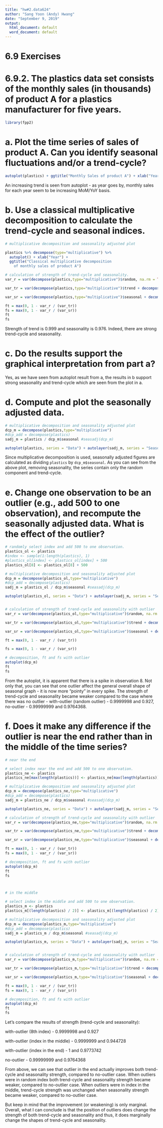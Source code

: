 ```yaml
---
title: "hw#2.data624"
author: "Sang Yoon (Andy) Hwang"
date: "September 9, 2019"
output:
  html_document: default
  word_document: default
---
```


# 6.9 Exercises

# 6.9.2. The plastics data set consists of the monthly sales (in thousands) of product A for a plastics manufacturer for five years.
```r
library(fpp2)
```

# a. Plot the time series of sales of product A. Can you identify seasonal fluctuations and/or a trend-cycle?
```r
autoplot(plastics) + ggtitle("Monthly Sales of product A") + xlab("Year") + ylab("Monthly Sales")
```

An increasing trend is seen from autoplot - as year goes by, monthly sales for each year seem to be increasing MoM/YoY basis. 

# b. Use a classical multiplicative decomposition to calculate the trend-cycle and seasonal indices.
```r
# multiplicative decomposition and seasonality adjusted plot

plastics %>% decompose(type="multiplicative") %>%
  autoplot() + xlab("Year") +
  ggtitle("Classical multiplicative decomposition
    of monthly sales of product A")

# calculation of strength of trend-cycle and seasonality.
var_r = var(decompose(plastics,type="multiplicative")$random, na.rm = TRUE)

var_tr = var(decompose(plastics,type="multiplicative")$trend + decompose(plastics,type="multiplicative")$random, na.rm = TRUE)

var_sr = var(decompose(plastics,type="multiplicative")$seasonal + decompose(plastics,type="multiplicative")$random, na.rm = TRUE)

ft = max(0, 1 - var_r / (var_tr))
fs = max(0, 1 - var_r / (var_sr))
ft
fs
```

Strength of trend is 0.999 and seasonality is 0.976. Indeed, there are strong trend-cycle and seasonality.

# c. Do the results support the graphical interpretation from part a?

Yes, as we have seen from autoplot result from a, the results in b support strong seasonality and trend-cycle which are seen from the plot in a.

# d. Compute and plot the seasonally adjusted data.
```r
# multiplicative decomposition and seasonality adjusted plot
dcp_m = decompose(plastics,type="multiplicative")
#dcp_add = decompose(plastics)
sadj_m = plastics / dcp_m$seasonal #seasadj(dcp_m)

autoplot(plastics, series = "Data") + autolayer(sadj_m, series = "Seasonally Adj. - multiplicative") + labs(title = "Monthly sales of product A", x = "Year", y = "Monthly Sales") + scale_color_manual(values=c('grey','blue'))
```

Since multiplicative decomposition is used, seasonally adjusted figures are calculated as dividing `plastics` by `dcp_m$seasonal`. As you can see from the above plot, removing seasonality, the series contain only the random component and trend-cycle.

# e. Change one observation to be an outlier (e.g., add 500 to one observation), and recompute the seasonally adjusted data. What is the effect of the outlier?
```r
# randomly select index and add 500 to one observation.
plastics_ol <- plastics
#index <- sample(1:length(plastics), 1)
#plastics_ol[index] <- plastics_ol[index] + 500
plastics_ol[8] <- plastics_ol[8] + 500

# multiplicative decomposition and seasonality adjusted plot
dcp_m = decompose(plastics_ol,type="multiplicative")
#dcp_add = decompose(plastics)
sadj_m = plastics_ol / dcp_m$seasonal #seasadj(dcp_m)

autoplot(plastics_ol, series = "Data") + autolayer(sadj_m, series = "Seasonally Adj. - multiplicative") + labs(title = "Monthly sales of product A", x = "Year", y = "Monthly Sales") + scale_color_manual(values=c('grey','blue'))


# calculation of strength of trend-cycle and seasonality with outlier
var_r = var(decompose(plastics_ol,type="multiplicative")$random, na.rm = TRUE)

var_tr = var(decompose(plastics_ol,type="multiplicative")$trend + decompose(plastics_ol,type="multiplicative")$random, na.rm = TRUE)

var_sr = var(decompose(plastics_ol,type="multiplicative")$seasonal + decompose(plastics_ol,type="multiplicative")$random, na.rm = TRUE)

ft = max(0, 1 - var_r / (var_tr))

fs = max(0, 1 - var_r / (var_sr))

# decomposition, ft and fs with outlier
autoplot(dcp_m)
ft
fs
```

From the autoplot, it is apparent that there is a spike in observation 8. Not only that, you can see that one outlier affect the general overall shape of seasonal graph - it is now more "pointy" in every spike. The strength of trend-cycle and seasonality became weaker compared to the case where there was no outlier - with-outlier (random outlier) - 0.9999998 and 0.927, no-outlier - 0.99999999 and 0.9764368.

# f. Does it make any difference if the outlier is near the end rather than in the middle of the time series?
```r
# near the end

# select index near the end and add 500 to one observation.
plastics_ne <- plastics
plastics_ne[max(length(plastics))] <- plastics_ne[max(length(plastics))] + 500

# multiplicative decomposition and seasonality adjusted plot
dcp_m = decompose(plastics_ne,type="multiplicative")
#dcp_add = decompose(plastics)
sadj_m = plastics_ne / dcp_m$seasonal #seasadj(dcp_m)

autoplot(plastics_ne, series = "Data") + autolayer(sadj_m, series = "Seasonally Adj. - multiplicative") + labs(title = "Monthly sales of product A", x = "Year", y = "Monthly Sales") + scale_color_manual(values=c('grey','blue'))

# calculation of strength of trend-cycle and seasonality with outlier
var_r = var(decompose(plastics_ne,type="multiplicative")$random, na.rm = TRUE)

var_tr = var(decompose(plastics_ne,type="multiplicative")$trend + decompose(plastics_ne,type="multiplicative")$random, na.rm = TRUE)

var_sr = var(decompose(plastics_ne,type="multiplicative")$seasonal + decompose(plastics_ne,type="multiplicative")$random, na.rm = TRUE)

ft = max(0, 1 - var_r / (var_tr))
fs = max(0, 1 - var_r / (var_sr))

# decomposition, ft and fs with outlier
autoplot(dcp_m)
ft
fs



# in the middle

# select index in the middle and add 500 to one observation.
plastics_m <- plastics
plastics_m[(length(plastics) / 2)] <- plastics_m[(length(plastics) / 2)] + 500

# multiplicative decomposition and seasonality adjusted plot
dcp_m = decompose(plastics_m,type="multiplicative")
#dcp_add = decompose(plastics)
sadj_m = plastics_m / dcp_m$seasonal #seasadj(dcp_m)

autoplot(plastics_m, series = "Data") + autolayer(sadj_m, series = "Seasonally Adj. - multiplicative") + labs(title = "Monthly sales of product A", x = "Year", y = "Monthly Sales") + scale_color_manual(values=c('grey','blue'))


# calculation of strength of trend-cycle and seasonality with outlier
var_r = var(decompose(plastics_m,type="multiplicative")$random, na.rm = TRUE)

var_tr = var(decompose(plastics_m,type="multiplicative")$trend + decompose(plastics_m,type="multiplicative")$random, na.rm = TRUE)

var_sr = var(decompose(plastics_m,type="multiplicative")$seasonal + decompose(plastics_m,type="multiplicative")$random, na.rm = TRUE)

ft = max(0, 1 - var_r / (var_tr))
fs = max(0, 1 - var_r / (var_sr))

# decomposition, ft and fs with outlier
autoplot(dcp_m)
ft
fs
```

Let's compare the results of strength (trend-cycle and seasonality):

with-outlier (8th index) - 0.9999998 and 0.927

with-outlier (index in the middle) - 0.9999999 and 0.944728

with-outlier (index in the end) - 1 and 0.9773742

no-outlier - 0.99999999 and 0.9764368

From above, we can see that outlier in the end actually improves both trend-cycle and seasonality strength, compared to no-outlier case. When outliers were in random index both trend-cycle and seasonality strength became weaker, compared to no-outlier case. When outliers were in index in the middle, trend-cycle strength was unchanged when seasonality strength became weaker, compared to no-outlier case.

But keep in mind that the improvement (or weakening) is only marginal. Overall, what I can conclude is that the position of outliers does change the strength of both trend-cycle and seasonality and thus, it does marginally change the shapes of trend-cycle and seasonality.
